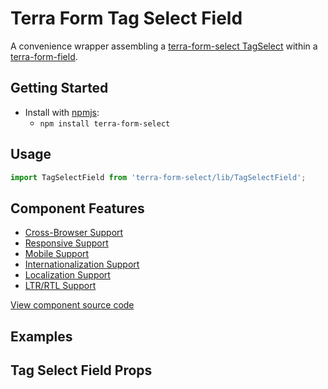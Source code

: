 


<Badge />

# Terra Form Tag Select Field

A convenience wrapper assembling a [terra-form-select TagSelect](https://github.com/cerner/terra-core/tree/master/packages/terra-form-select/src/TagSelect.jsx) within a [terra-form-field](https://github.com/cerner/terra-core/tree/master/packages/terra-form-field).

## Getting Started

- Install with [npmjs](https://www.npmjs.com):
  - `npm install terra-form-select`

## Usage

```jsx
import TagSelectField from 'terra-form-select/lib/TagSelectField';
```

## Component Features

- [Cross-Browser Support](https://engineering.cerner.com/terra-ui/contributing/terra-ui/component-standards#cross-browser-support)
- [Responsive Support](https://engineering.cerner.com/terra-ui/contributing/terra-ui/component-standards#responsive-support)
- [Mobile Support](https://engineering.cerner.com/terra-ui/contributing/terra-ui/component-standards#mobile-support)
- [Internationalization Support](https://engineering.cerner.com/terra-ui/contributing/terra-ui/component-standards#internationalization-i18n-support)
- [Localization Support](https://engineering.cerner.com/terra-ui/contributing/terra-ui/component-standards#internationalization-i18n-support)
- [LTR/RTL Support](https://engineering.cerner.com/terra-ui/contributing/terra-ui/component-standards#ltr--rtl-support)

[View component source code](https://github.com/cerner/terra-core/tree/master/packages/terra-form-select)

## Examples
<TagSelectFieldExample title="Tag Select Field Example" />
<RequiredTagSelectFieldExample title="Required Tag Select Field Example" />
<IncompleteTagSelectFieldExample title="Incomplete Tag Select Field Example" description="Applies theme-specific styling for incomplete. ***Note: Only use incomplete if given specific guidance, reserved for specific applications when no value has been provided. Not for general use.***" />

## Tag Select Field Props
<TagSelectFieldPropsTable />